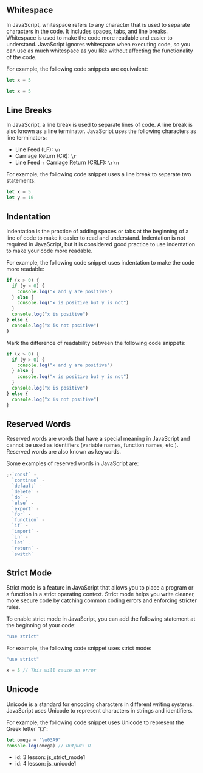 ## Whitespace

In JavaScript, whitespace refers to any character that is used to separate characters in the code. It includes spaces, tabs, and line breaks.
Whitespace is used to make the code more readable and easier to understand.
JavaScript ignores whitespace when executing code, so you can use as much whitespace as you like without affecting the functionality of the code.

For example, the following code snippets are equivalent:

```javascript
let x = 5
```

```javascript
let x = 5
```

## Line Breaks

In JavaScript, a line break is used to separate lines of code.
A line break is also known as a line terminator.
JavaScript uses the following characters as line terminators:

- Line Feed (LF): `\n`
- Carriage Return (CR): `\r`
- Line Feed + Carriage Return (CRLF): `\r\n`

For example, the following code snippet uses a line break to separate two statements:

```javascript
let x = 5
let y = 10
```

## Indentation

Indentation is the practice of adding spaces or tabs at the beginning of a line of code to make it easier to read and understand.
Indentation is not required in JavaScript, but it is considered good practice to use indentation to make your code more readable.

For example, the following code snippet uses indentation to make the code more readable:

```javascript
if (x > 0) {
  if (y > 0) {
    console.log("x and y are positive")
  } else {
    console.log("x is positive but y is not")
  }
  console.log("x is positive")
} else {
  console.log("x is not positive")
}
```

Mark the difference of readability between the following code snippets:

```javascript
if (x > 0) {
  if (y > 0) {
    console.log("x and y are positive")
  } else {
    console.log("x is positive but y is not")
  }
  console.log("x is positive")
} else {
  console.log("x is not positive")
}
```

## Reserved Words

Reserved words are words that have a special meaning in JavaScript and cannot be used as identifiers (variable names, function names, etc.).
Reserved words are also known as keywords.

Some examples of reserved words in JavaScript are:

```javascript
;-`const` -
  `continue` -
  `default` -
  `delete` -
  `do` -
  `else` -
  `export` -
  `for` -
  `function` -
  `if` -
  `import` -
  `in` -
  `let` -
  `return` -
  `switch`
```

## Strict Mode

Strict mode is a feature in JavaScript that allows you to place a program or a function in a strict operating context.
Strict mode helps you write cleaner, more secure code by catching common coding errors and enforcing stricter rules.

To enable strict mode in JavaScript, you can add the following statement at the beginning of your code:

```javascript
"use strict"
```

For example, the following code snippet uses strict mode:

```javascript
"use strict"

x = 5 // This will cause an error
```

## Unicode

Unicode is a standard for encoding characters in different writing systems.
JavaScript uses Unicode to represent characters in strings and identifiers.

For example, the following code snippet uses Unicode to represent the Greek letter "Ω":

```javascript
let omega = "\u03A9"
console.log(omega) // Output: Ω
```

- id: 3
  lesson: js_strict_mode1
- id: 4
  lesson: js_unicode1
